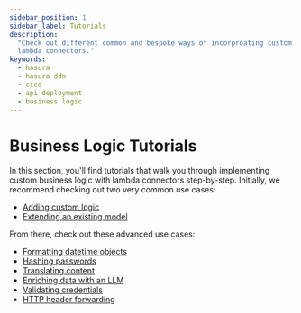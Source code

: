 ```yaml
---
sidebar_position: 1
sidebar_label: Tutorials
description:
  "Check out different common and bespoke ways of incorproating custom business logic directly into your API using
  lambda connectors."
keywords:
  - hasura
  - hasura ddn
  - cicd
  - api deployment
  - business logic
---
```


# Business Logic Tutorials

In this section, you'll find tutorials that walk you through implementing custom business logic with lambda connectors
step-by-step. Initially, we recommend checking out two very common use cases:

- [Adding custom logic](/business-logic/tutorials/1-add-custom-logic.mdx)
- [Extending an existing model](/business-logic/tutorials/2-extend-a-model.mdx)

From there, check out these advanced use cases:

- [Formatting datetime objects](/business-logic/tutorials/3-format-datetime-objects.mdx)
- [Hashing passwords](/business-logic/tutorials/3-hash-passwords.mdx)
- [Translating content](/business-logic/tutorials/4-translate-content.mdx)
- [Enriching data with an LLM](/business-logic/tutorials/5-enrich-data-with-an-llm.mdx)
- [Validating credentials](/business-logic/tutorials/6-validate-credentials.mdx)
- [HTTP header forwarding](/business-logic/tutorials/7-http-header-forwarding.mdx)
